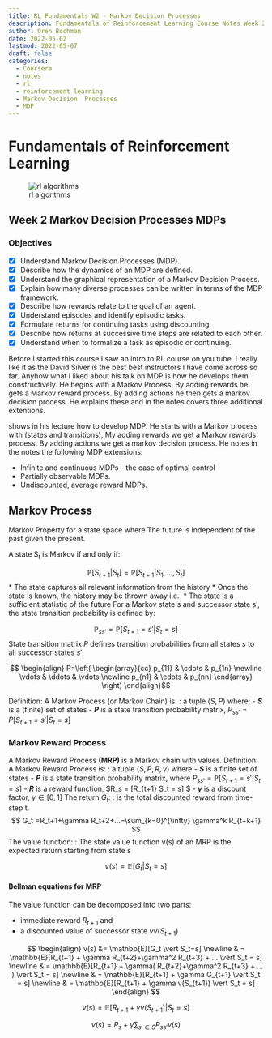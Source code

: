 ```yaml
---
title: RL Fundamentals W2 - Markov Decision Processes
description: Fundamentals of Reinforcement Learning Course Notes Week 2 - MDPs Markov Decision Processes
author: Oren Bochman
date: 2022-05-02
lastmod: 2022-05-07
draft: false
categories:
  - Coursera
  - notes
  - rl
  - reinforcement learning
  - Markov Decision  Processes
  - MDP
---
```


# Fundamentals of Reinforcement Learning

![rl algorithms](img/alg_selector.jpeg)

## Week 2 Markov Decision Processes MDPs

### Objectives 
 
- [x] Understand Markov Decision Processes (MDP).
- [x] Describe how the dynamics of an MDP are defined.
- [x] Understand the graphical representation of a Markov Decision Process.
- [x] Explain how many diverse processes can be written in terms of the MDP framework.
- [x] Describe how rewards relate to the goal of an agent.
- [x] Understand episodes and identify episodic tasks.
- [x] Formulate returns for continuing tasks using discounting.
- [x] Describe how returns at successive time steps are related to each other.
- [x] Understand when to formalize a task as episodic or continuing.

Before I started this course I saw an intro to RL course on you tube. I really like it as the David Silver is the best best instructors I have come across so far. Anyhow what I liked about his talk on MDP is how he develops them constructively. He begins with a Markov Process. By adding rewards he gets a Markov reward process. By adding actions  he then gets a markov decision process. He explains these and in the notes covers three additional extentions. 

shows in his lecture how to develop MDP. He starts with a Markov process with (states and transitions), My adding rewards we get a Markov rewards process. By adding actions we get a markov decision process. 
He notes in the notes the following MDP extensions:

- Infinite and continuous MDPs - the case of optimal control
- Partially observable MDPs.
- Undiscounted, average reward MDPs.

## Markov Process

Markov Property for a state space where The future is independent of the past given the present.

A state S$_t$ is Markov if and only if:

$$ \mathbb{P}[S_{t+1}  \vert  S_{t}] =  \mathbb{P}[S_{t+1}  \vert  S_1,...,S_t]
$$
* The state captures all relevant information from the history 
* Once the state is known, the history may be thrown away i.e. 
* The state is a sufficient statistic of the future
For a Markov state s and successor state s′, the state transition probability is defined by:

$$
\mathbb{P}_{ss′} = \mathbb{P}[S_{t+1}=s′  \vert  S_t=s]
$$
State transition matrix $P$ defines transition probabilities from all states $s$ to all successor states $s′$,

$$
\begin{align}
  P=\left( \begin{array}{cc}
      p_{11} & \cdots & p_{1n} \newline
      \vdots & \ddots & \vdots \newline
      p_{n1} & \cdots & p_{nn} \end{array} \right)
  \end{align}$$
  
Definition: A Markov Process (or Markov Chain) is:
    : a tuple $⟨S,P⟩$ where:
        - **$S$** is a (finite) set of states
        - **$P$** is a state transition probability matrix, $P_{ss'} =P[S_{t+1}=s'  \vert S_t=s]$

### Markov Reward Process

A Markov Reward Process **(MRP)** is a Markov chain with values.
Definition: A Markov Reward Process is:
    : a tuple $⟨S, P, R, γ⟩$ where
        - **$S$** is a finite set of states
        - **$P$** is a state transition probability matrix,   where $P_{ss′} =  \mathbb{P}[S_{t+1} = s′ \vert  S_t = s]$
        - **$R$** is a reward function, $R_s = \mathbb{E}[R_{t+1}  \vert  S_t = s] $
        - **$\gamma$** is a discount factor, $\gamma \in [0, 1]$
The return $G_t$:
: is the total discounted reward from time-step t.
$$
G_t =R_t+1+\gamma R_t+2+...=\sum_{k=0}^{\infty} \gamma^k R_{t+k+1} 
$$
The value function:
:   The state value function v(s) of an MRP is the expected return starting from state s

$$
v(s) =\mathbb{E} [G_t  \vert  S_t = s]
$$
    
#### Bellman equations for MRP

The value function can be decomposed into two parts:

- immediate reward $R_{t+1}$ and 
- a discounted value of successor state $\gamma v(S_{t+1})$

$$
\begin{align} 
v(s) &= \mathbb{E}[G_t  \vert  S_t=s] \newline
& = \mathbb{E}[R_{t+1} + \gamma R_{t+2}+\gamma^2 R_{t+3} + ...  \vert S_t = s]   \newline
& = \mathbb{E}[R_{t+1} + \gamma( R_{t+2}+\gamma^2 R_{t+3} + ... )  \vert S_t = s]   \newline
& = \mathbb{E}[R_{t+1} + \gamma G_{t+1}  \vert  S_t = s]   \newline
& = \mathbb{E}[R_{t+1} + \gamma v(S_{t+1})  \vert S_t = s] 
\end{align}
$$

$$
\begin{equation} 
    v(s) = \mathbb{E}[R_{t+1} + \gamma v(S_{t+1})  \vert S_t = s] 
    \end{equation}
$$

$$
v(s) = R_s + γ \sum_{s'\in S} P_{ss'}v(s)
$$


